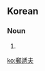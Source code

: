 ==Korean==
{{ko-hanjatab}}

===Noun===
{{ko-noun|hj|rv=|hangeul=우체부}}

# {{hanja form of|우체부|[[mailman]]}}

[[ko:郵遞夫]]